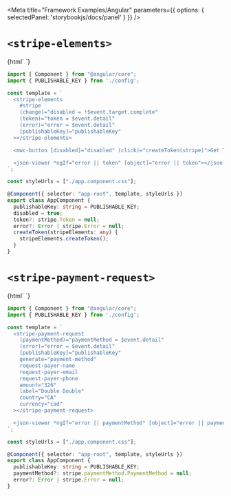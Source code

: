 

<Meta
  title="Framework Examples/Angular"
  parameters={{ options: { selectedPanel: 'storybookjs/docs/panel' } }}
/>

# `<stripe-elements>`

<Story name="stripe-elements">
  {html`<codesandbox-button sandbox-id="0mgh4" module="/src/app/app.component.ts"> </codesandbox-button>`}
</Story>


```ts
import { Component } from "@angular/core";
import { PUBLISHABLE_KEY } from './config';

const template = `
  <stripe-elements
    #stripe
    (change)="disabled = !$event.target.complete"
    (token)="token = $event.detail"
    (error)="error = $event.detail"
    [publishableKey]="publishableKey"
  ></stripe-elements>

  <mwc-button [disabled]="disabled" (click)="createToken(stripe)">Get Token</mwc-button>

  <json-viewer *ngIf="error || token" [object]="error || token"></json-viewer>
`;

const styleUrls = ["./app.component.css"];

@Component({ selector: "app-root", template, styleUrls })
export class AppComponent {
  publishableKey: string = PUBLISHABLE_KEY;
  disabled = true;
  token?: stripe.Token = null;
  error?: Error | stripe.Error = null;
  createToken(stripeElements: any) {
    stripeElements.createToken();
  }
}
```

# `<stripe-payment-request>`

<Story name="stripe-payment-request">
  {html`<codesandbox-button sandbox-id="97z2t" module="/src/app/app.component.ts"> </codesandbox-button>`}
</Story>


```ts
import { Component } from "@angular/core";
import { PUBLISHABLE_KEY } from './config';

const template = `
  <stripe-payment-request
    (paymentMethod)="paymentMethod = $event.detail"
    (error)="error = $event.detail"
    [publishableKey]="publishableKey"
    generate="payment-method"
    request-payer-name
    request-payer-email
    request-payer-phone
    amount="326"
    label="Double Double"
    country="CA"
    currency="cad"
  ></stripe-payment-request>

  <json-viewer *ngIf="error || paymentMethod" [object]="error || paymentMethod"></json-viewer>
`;

const styleUrls = ["./app.component.css"];

@Component({ selector: "app-root", template, styleUrls })
export class AppComponent {
  publishableKey: string = PUBLISHABLE_KEY;
  paymentMethod?: stripe.paymentMethod.PaymentMethod = null;
  error?: Error | stripe.Error = null;
}
```
